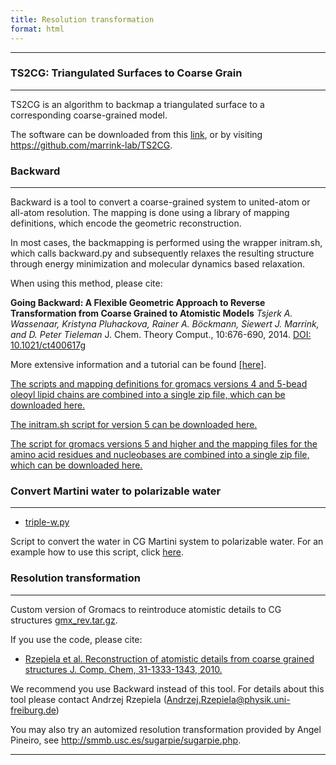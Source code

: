 ```yaml
---
title: Resolution transformation
format: html
---
```

<hr>

### TS2CG: Triangulated Surfaces to Coarse Grain
<hr>

TS2CG is an algorithm to backmap a triangulated surface to a corresponding coarse-grained model.
 
The software can be downloaded from this [link](https://martini-library.s3.us-east-2.amazonaws.com/tools/resolution_transformation/TS2CG-master.zip), or by visiting [https://github.com/marrink-lab/TS2CG](https://github.com/marrink-lab/TS2CG).

### Backward
<hr>

Backward is a tool to convert a coarse-grained system to united-atom or all-atom resolution. The mapping is done using a library of mapping definitions, which encode the geometric reconstruction.

In most cases, the backmapping is performed using the wrapper initram.sh, which calls backward.py and subsequently relaxes the resulting structure through energy minimization and molecular dynamics based relaxation.

When using this method, please cite:

**Going Backward: A Flexible Geometric Approach to Reverse Transformation from Coarse Grained to Atomistic Models** *Tsjerk A. Wassenaar, Kristyna Pluhackova, Rainer A. Böckmann, Siewert J. Marrink, and D. Peter Tieleman* J. Chem. Theory Comput., 10:676-690, 2014. [DOI: 10.1021/ct400617g](http://pubs.acs.org/doi/abs/10.1021/ct400617g)

More extensive information and a tutorial can be found [[here]](../../tutorials/Martini3/Backward/index.qmd). 

[The scripts and mapping definitions for gromacs versions 4 and 5-bead oleoyl lipid chains are combined into a single zip file, which can be downloaded here.](https://martini-library.s3.us-east-2.amazonaws.com/tools/resolution_transformation/backward.zip)

[The initram.sh script for version 5 can be downloaded here.](https://martini-library.s3.us-east-2.amazonaws.com/tools/resolution_transformation/initram-v5.sh)

[The script for gromacs versions 5 and higher and the mapping files for the amino acid residues and nucleobases are combined into a single zip file, which can be downloaded here.](https://martini-library.s3.us-east-2.amazonaws.com/tools/resolution_transformation/backward-v5.zip)

### Convert Martini water to polarizable water
<hr>

- [triple-w.py](https://martini-library.s3.us-east-2.amazonaws.com/tools/resolution_transformation/triple-w.pyhttps://martini-library.s3.us-east-2.amazonaws.com/tools/resolution_transformation/triple-w.py)

Script to convert the water in CG Martini system to polarizable water. For an example how to use this script, click [here](../../tutorials/Legacy/martini2/others.qmd#polarizable-water).

### Resolution transformation
<hr>

Custom version of Gromacs to reintroduce atomistic details to CG structures [gmx_rev.tar.gz](https://martini-library.s3.us-east-2.amazonaws.com/tools/resolution_transformation/gmx_rev.tar).

If you use the code, please cite:

- [Rzepiela et al. Reconstruction of atomistic details from coarse grained structures J. Comp. Chem, 31-1333-1343, 2010.](http://www3.interscience.wiley.com/journal/123244279/abstract) 

We recommend you use Backward instead of this tool. For details about this tool please contact Andrzej Rzepiela ([Andrzej.Rzepiela@physik.uni-freiburg.de](mailto: Andrzej.Rzepiela@physik.uni-freiburg.de))

You may also try an automized resolution transformation provided by Angel Pineiro, see [http://smmb.usc.es/sugarpie/sugarpie.php](http://smmb.usc.es/sugarpie/sugarpie.php).

<hr>
